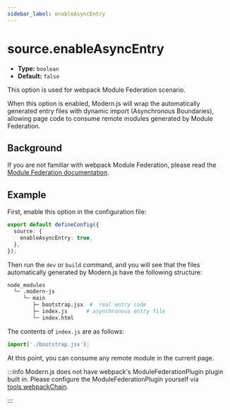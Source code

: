 ```yaml
---
sidebar_label: enableAsyncEntry
---
```


# source.enableAsyncEntry

- **Type:** `boolean`
- **Default:** `false`

This option is used for webpack Module Federation scenario.

When this option is enabled, Modern.js will wrap the automatically generated entry files with dynamic import (Asynchronous Boundaries), allowing page code to consume remote modules generated by Module Federation.

## Background

If you are not familiar with webpack Module Federation, please read the [Module Federation documentation](https://webpack.js.org/concepts/module-federation/).

## Example

First, enable this option in the configuration file:

```ts title="modern.config.ts"
export default defineConfig({
  source: {
    enableAsyncEntry: true,
  },
});
```

Then run the `dev` or `build` command, and you will see that the files automatically generated by Modern.js have the following structure:

```bash
node_modules
  └─ .modern-js
     └─ main
        ├─ bootstrap.jsx  #  real entry code
        ├─ index.js      # asynchronous entry file
        └─ index.html
```

The contents of `index.js` are as follows:

```js
import('./bootstrap.jsx');
```

At this point, you can consume any remote module in the current page.

:::info
Modern.js does not have webpack's ModuleFederationPlugin plugin built in. Please configure the ModuleFederationPlugin yourself via [tools.webpackChain](/configure/app/tools/webpack-chain).

:::
